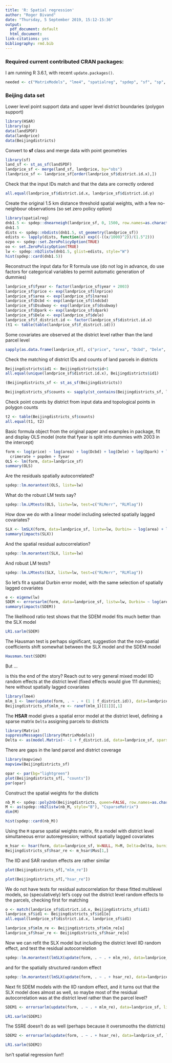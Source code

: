 ```yaml
---
title: 'R: Spatial regression'
author: "Roger Bivand"
date: "Thursday, 5 September 2019, 15:12-15:36"
output:
  pdf_document: default
  html_document:
link-citations: yes
bibliography: rmd.bib
---
```


### Required current contributed CRAN packages:

I am running R 3.6.1, with recent `update.packages()`.

```r
needed <- c("MatrixModels", "lme4", "spatialreg", "spdep", "sf", "sp", "HSAR")
```

### Beijing data set

Lower level point support data and upper level district boundaries (polygon support)

```r
library(HSAR)
library(sp)
data(landSPDF)
data(landprice)
data(Beijingdistricts)
```


Convert to **sf** class and merge data with point geometries

```r
library(sf)
land_sf <- st_as_sf(landSPDF)
landprice_sf <- merge(land_sf, landprice, by="obs")
(landprice_sf <- landprice_sf[order(landprice_sf$district.id.x),])
```

Check that the input IDs match and that the data are correctly  ordered

```r
all.equal(landprice_sf$district.id.x, landprice_sf$district.id.y)
```

Create the original 1.5 km distance threshold spatial weights, with a few no-neighbour observations (so set zero policy option)

```r
library(spatialreg)
dnb1.5 <- spdep::dnearneigh(landprice_sf, 0, 1500, row.names=as.character(landprice_sf$obs))
dnb1.5
dists <- spdep::nbdists(dnb1.5, st_geometry(landprice_sf))
edists <- lapply(dists, function(x) exp((-((x/1000)^2))/(1.5^2)))
ozpo <- spdep::set.ZeroPolicyOption(TRUE)
oo <- set.ZeroPolicyOption(TRUE)
lw <- spdep::nb2listw(dnb1.5, glist=edists, style="W")
hist(spdep::card(dnb1.5))
```

Reconstruct the input data for R formula use (do not log in advance, do use factors for categorical variables to permit automatic generation of dummies)

```r
landprice_sf$fyear <- factor(landprice_sf$year + 2003)
landprice_sf$price <- exp(landprice_sf$lnprice)
landprice_sf$area <- exp(landprice_sf$lnarea)
landprice_sf$Dcbd <- exp(landprice_sf$lndcbd)
landprice_sf$Dsubway <- exp(landprice_sf$dsubway)
landprice_sf$Dpark <- exp(landprice_sf$dpark)
landprice_sf$Dele <- exp(landprice_sf$dele)
landprice_sf$f_district.id <- factor(landprice_sf$district.id.x)
(t1 <- table(table(landprice_sf$f_district.id)))
```

Some covariates are observed at the district level rather than the land parcel level

```r
sapply(as.data.frame(landprice_sf[, c("price", "area", "Dcbd", "Dele", "Dpark", "Dsubway", "crimerate", "popden")]), function(x) length(unique(x)))
```


Check the matching of district IDs and counts of land parcels in districts

```r
Beijingdistricts$id1 <- Beijingdistricts$id+1
all.equal(unique(landprice_sf$district.id.x), Beijingdistricts$id1)
```

```r
(Beijingdistricts_sf <- st_as_sf(Beijingdistricts))
```

```r
Beijingdistricts_sf$counts <- sapply(st_contains(Beijingdistricts_sf, landprice_sf), length)
```



Check point counts by district from input data and topological points in polygon counts

```r
t2 <- table(Beijingdistricts_sf$counts)
all.equal(t1, t2)
```


Basic formula object from the original paper and examples in package, fit and display OLS model (note that fyear is split into dummies with 2003 in the intercept)

```r
form <- log(price) ~ log(area) + log(Dcbd) + log(Dele) + log(Dpark) + log(Dsubway) + 
  crimerate + popden + fyear
OLS <- lm(form, data=landprice_sf)
summary(OLS)
```

Are the residuals spatially autocorrelated?

```r
spdep::lm.morantest(OLS, listw=lw)
```

What do the robust LM tests say? 

```r
spdep::lm.LMtests(OLS, listw=lw, test=c("RLMerr", "RLMlag"))
```

How dow we do with a linear model including selected spatially lagged covariates?

```r
SLX <- lmSLX(form, data=landprice_sf, listw=lw, Durbin= ~ log(area) + log(Dcbd) + log(Dele) + log(Dpark) + log(Dsubway) + crimerate + popden)
summary(impacts(SLX))
```

And the spatial residual autocorrelation?

```r
spdep::lm.morantest(SLX, listw=lw)
```

And robust LM tests?

```r
spdep::lm.LMtests(SLX, listw=lw, test=c("RLMerr", "RLMlag"))
```

So let's fit a spatial Durbin error model, with the same selection of spatially lagged covariates

```r
e <- eigenw(lw)
SDEM <- errorsarlm(form, data=landprice_sf, listw=lw, Durbin= ~ log(area) + log(Dcbd) + log(Dele) + log(Dpark) + log(Dsubway) + crimerate + popden, control=list(pre_eig=e))
summary(impacts(SDEM))
```

The likelihood ratio test shows that the SDEM model fits much better than the SLX model

```r
LR1.sarlm(SDEM)
```

The Hausman test is perhaps significant, suggestion that the non-spatial coefficients shift somewhat between the SLX model and the SDEM model


```r
Hausman.test(SDEM)
```

But ...

is this the end of the story? Reach out to very general mixed model IID random effects at the district level (fixed effects would give 111 dummies); here without spatially lagged covariates

```r
library(lme4)
mlm_1 <- lmer(update(form, . ~ . + (1 | f_district.id)), data=landprice_sf, REML=FALSE)
Beijingdistricts_sf$mlm_re <- ranef(mlm_1)[[1]][,1]
```

The **HSAR** model gives a spatial error model at the district level, defining a sparse matrix `Delta` assigning parcels to districts

```r
library(Matrix)
suppressMessages(library(MatrixModels))
Delta <- as(model.Matrix(~ -1 + f_district.id, data=landprice_sf, sparse=TRUE), "dgCMatrix")
```

There are gaps in the land parcel and district coverage

```r
library(mapview)
mapview(Beijingdistricts_sf)
```

```r
opar <- par(bg="lightgreen")
plot(Beijingdistricts_sf[, "counts"])
par(opar)
```

Construct the spatial weights for the disticts

```r
nb_M <- spdep::poly2nb(Beijingdistricts, queen=FALSE, row.names=as.character(Beijingdistricts$id1))
M <- as(spdep::nb2listw(nb_M, style="B"), "CsparseMatrix")
dim(M)
```

```r
hist(spdep::card(nb_M))
```

Using the `M` sparse spatial weights matrix, fit a model with district level simultaneous error autoregression; without spatially lagged covariates

```r
m_hsar <- hsar(form, data=landprice_sf, W=NULL, M=M, Delta=Delta, burnin=500, Nsim=5000, thinning=1)
Beijingdistricts_sf$hsar_re <- m_hsar$Mus[1,]
```

The IID and SAR random effects are rather similar

```r
plot(Beijingdistricts_sf[,"mlm_re"])
```


```r
plot(Beijingdistricts_sf[,"hsar_re"])
```

We do not have tests for residual autocorrelation for these fitted multilevel models, so (speculatively) let's copy out the district level random effects to the parcels, checking first for matching

```r
o <- match(landprice_sf$district.id.x, Beijingdistricts_sf$id1)
landprice_sf$id1 <- Beijingdistricts_sf$id1[o]
all.equal(landprice_sf$district.id.x, landprice_sf$id1)
```

```r
landprice_sf$mlm_re <- Beijingdistricts_sf$mlm_re[o]
landprice_sf$hsar_re <- Beijingdistricts_sf$hsar_re[o]
```

Now we can refit the SLX model but including the district level IID random effect, and test the residual autocorrelation

```r
spdep::lm.morantest(lmSLX(update(form, . ~ . + mlm_re), data=landprice_sf, listw=lw, Durbin= ~ log(area) + log(Dcbd) + log(Dele) + log(Dpark) + log(Dsubway) + crimerate + popden), listw=lw)
```


and for the spatially structured random effect

```r
spdep::lm.morantest(lmSLX(update(form, . ~ . + hsar_re), data=landprice_sf, listw=lw, Durbin= ~ log(area) + log(Dcbd) + log(Dele) + log(Dpark) + log(Dsubway) + crimerate + popden), listw=lw)
```

Next fit SDEM models with the IID random effect, and it turns out that the SLX model does almost as well, so maybe most of the residual autocorrelation was at the district level rather than the parcel level?

```r
SDEM1 <- errorsarlm(update(form, . ~ . + mlm_re), data=landprice_sf, listw=lw, Durbin= ~ log(area) + log(Dcbd) + log(Dele) + log(Dpark) + log(Dsubway) + crimerate + popden, control=list(pre_eig=e))
```

```r
LR1.sarlm(SDEM1)
```

The SSRE doesn't do as well (perhaps because it oversmooths the districts)

```r
SDEM2 <- errorsarlm(update(form, . ~ . + hsar_re), data=landprice_sf, listw=lw, Durbin= ~ log(area) + log(Dcbd) + log(Dele) + log(Dpark) + log(Dsubway) + crimerate + popden, control=list(pre_eig=e))
```

```r
LR1.sarlm(SDEM2)
```

Isn't spatial regression fun!!
